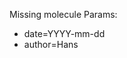 <noinclude>
Missing molecule
Params:
* date=YYYY-mm-dd
* author=Hans
</noinclude>
<includeonly>{{MissingItem
|date={{{date|}}}
|author={{{author|}}}
|text=This page is missing a molecule. It may reference a chemical substance that is not present in this wiki. Please use the [[Help:Getting_Started#Chemical_formula|chemical formula]] template to draw and add it.
|type=molecules
|name=Missing molecule
|icon=File:WikiTemplate_chemistry.png
}}</includeonly>